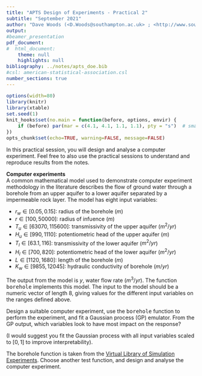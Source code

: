 ```yaml
---
title: "APTS Design of Experiments - Practical 2"
subtitle: "September 2021"
author: "Dave Woods (<D.Woods@southampton.ac.uk> ; <http://www.southampton.ac.uk/~davew>) <br> Statistical Sciences Research Institute, University of Southampton"
output: 
#beamer_presentation
pdf_document:
#  html_document:
    theme: null
    highlights: null
bibliography: ../notes/apts_doe.bib
#csl: american-statistical-association.csl
number_sections: true
---
```


\newcommand{\bx}{\boldsymbol{x}}
\newcommand{\btheta}{\boldsymbol{\theta}}
\newcommand{\bbeta}{\boldsymbol{\beta}}
\newcommand{\bvarepsilon}{\boldsymbol{\varepsilon}}
\newcommand{\by}{\boldsymbol{y}}
\newcommand{\rT}{\mathrm{T}}
\newcommand{\Var}{\operatorname{Var}}


<style>
pre {
  font-size: 15px;
}
</style>

```r
options(width=80)
library(knitr)
library(xtable)
set.seed(1)
knit_hooks$set(no.main = function(before, options, envir) {
    if (before) par(mar = c(4.1, 4.1, 1.1, 1.1), pty = "s")  # smaller margin on top
})
opts_chunk$set(echo=TRUE, warning=FALSE, message=FALSE)
```

In this practical session, you will design and analyse a computer experiment. Feel free to also use the practical sessions to understand and reproduce results from the notes.

<!-- Computer experiments -->
**Computer experiments**  
A common mathematical model used to demonstrate computer experiment methodology in the literature describes the flow of ground water through a borehole from an upper aquifer to a lower aquifer separated by a impermeable rock layer. The model has eight input variables:

  - $r_w \in [0.05, 0.15]$: radius of the borehole ($m$)
  - $r \in [100, 50000]$: radius of infuence ($m$)
  - $T_u \in [63070, 115600]$: transmissivity of the upper aquifer ($m^2/yr$)
  - $H_u \in [990, 1110]$: potentiometric head of the upper aquifer ($m$)
  - $T_l \in [63.1, 116]$: transmissivity of the lower aquifer ($m^2/yr$)
  - $H_l \in [700, 820]$: potentiometric head of the lower aquifer ($m^2/yr$)
  - $L \in [1120, 1680]$: length of the borehole ($m$)
  - $K_w \in [9855, 12045]$: hydraulic conductivity of borehole ($m/yr$)

The output from the model is $y$, water flow rate ($m^3/yr$). The function <tt>borehole</tt> implements this model. The input to the model should be a numeric vector of length 8, giving values for the different input variables on the ranges defined above.

Design a suitable computer experiment, use the <tt>borehole</tt> function to perform the experiment, and fit a Gaussian process (GP) emulator. From the GP output, which variables look to have most impact on the response?

(I would suggest you fit the Gaussian process with all input variables scaled to $[0,1]$ to improve interpretability).

The borehole function is taken from the [Virtual Library of Simulation Experiments](https://www.sfu.ca/~ssurjano/). Choose another test function, and design and analyse the computer experiment.


